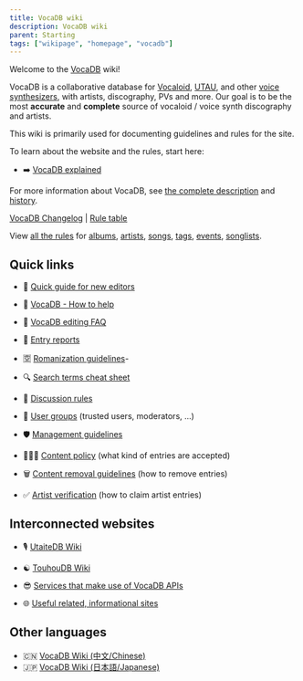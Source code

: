 ---
title: VocaDB wiki
description: VocaDB wiki
parent: Starting
tags: ["wikipage", "homepage", "vocadb"]
---

Welcome to the [VocaDB](http://vocadb.net/) wiki!

VocaDB is a collaborative database for [Vocaloid](https://en.wikipedia.org/wiki/Vocaloid), [UTAU](https://en.wikipedia.org/wiki/Utau), and other [voice synthesizers](https://en.wikipedia.org/wiki/Speech_synthesis), with artists, discography, PVs and more. Our goal is to be the most **accurate** and **complete** source of vocaloid / voice synth discography and artists.

This wiki is primarily used for documenting guidelines and rules for the site.

To learn about the website and the rules, start here:

- ➡️ [VocaDB explained](/docs/pinned/vocadb-explained)

For more information about VocaDB, see [the complete description](/docs/footer/vocadb-what-is-it-for) and [history](/docs/documentation/vocadbs-history).

[VocaDB Changelog](/docs/documentation/website-changelog) | [Rule table](/rules/table)

View [all the rules](/rules) for [albums](/rules/albums), [artists](/rules/artists), [songs](/rules/songs), [tags](/rules/tags), [events](/rules/events), [songlists](/rules/songlists).

## Quick links

- 👶  [Quick guide for new editors](/docs/pinned/quick-guide-for-new-editors)
- 💪 [VocaDB - How to help](/docs/pinned/vocadb-how-to-help)
- 🧾  [VocaDB editing FAQ](/docs/pinned/vocadb-editing-faq)
- 🏴 [Entry reports](/docs/pinned/entry-reports)
- 🈳 [Romanization guidelines](/docs/other-guidelines/romanization-guidelines)-

- 🔍 [Search terms cheat sheet](/docs/documentation/search-terms-cheat-sheet)
- 💬  [Discussion rules](/docs/pinned/discussion-rules)
- 👥  [User groups](/docs/documentation/user-groups) (trusted users, moderators, ...)
- 🛡️  [Management guidelines](/docs/other-guidelines/management-guidelines)
- 🕵🏻‍♂️  [Content policy](/docs/other-guidelines/content-policy) (what kind of entries are accepted)
- 🗑️  [Content removal guidelines](/docs/other-guidelines/content-removal-guidelines) (how to remove entries)
- ✅  [Artist verification](/docs/artists/artist-verification) (how to claim artist entries)


## Interconnected websites

- 🎙️ [UtaiteDB Wiki](/tags/utaitedb)
- ☯︎ [TouhouDB Wiki](/tags/touhoudb)

- 😎 [Services that make use of VocaDB APIs](/docs/documentation/services-that-make-use-of-vocadb-apis)
- 🌐  [Useful related, informational sites](/docs/other/useful-related-informational-sites)

## Other languages

- 🇨🇳 [VocaDB Wiki (中文/Chinese)](/tags/chinese)
- 🇯🇵 [VocaDB Wiki (日本語/Japanese)](/tags/japanese)